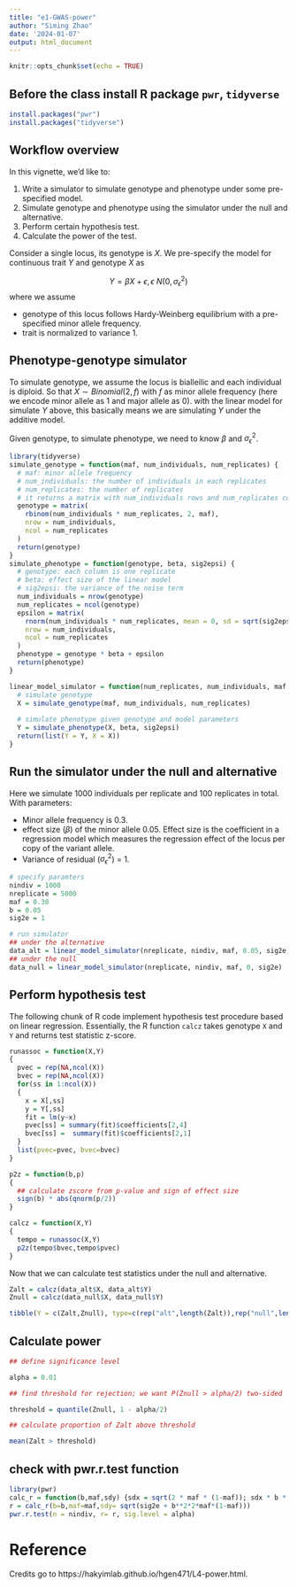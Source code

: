 ```yaml
---
title: "e1-GWAS-power"
author: "Siming Zhao"
date: '2024-01-07'
output: html_document
---
```


```r
knitr::opts_chunk$set(echo = TRUE)
```

## Before the class install R package `pwr`, `tidyverse`
```r
install.packages("pwr")
install.packages("tidyverse")
```

## Workflow overview

In this vignette, we'd like to:

1. Write a simulator to simulate genotype and phenotype under some pre-specified model.
2. Simulate genotype and phenotype using the simulator under the null and alternative.
3. Perform certain hypothesis test. 
4. Calculate the power of the test.

Consider a single locus, its genotype is $X$. We pre-specify the model for continuous trait $Y$ and genotype $X$ as

$$Y = \beta X + \epsilon, \epsilon ~ N(0, \sigma_\epsilon^2)$$
where we assume 

* genotype of this locus follows Hardy-Weinberg equilibrium with a pre-specified minor allele frequency. 
* trait is normalized to variance 1. 

## Phenotype-genotype simulator

To simulate genotype, we assume the locus is bialleilic and each individual is diploid. So that $X \sim Binomial(2, f)$ with $f$ as minor allele frequency (here we encode minor allele as 1 and major allele as 0).  with the linear model for simulate $Y$ above, this basically means we are simulating $Y$ under the additive model.

Given genotype, to simulate phenotype, we need to know $\beta$ and $\sigma_\epsilon^2$.

```r
library(tidyverse)
simulate_genotype = function(maf, num_individuals, num_replicates) {
  # maf: minor allele frequency
  # num_individuals: the number of individuals in each replicates
  # num_replicates: the number of replicates
  # it returns a matrix with num_individuals rows and num_replicates columns
  genotype = matrix( 
    rbinom(num_individuals * num_replicates, 2, maf), 
    nrow = num_individuals, 
    ncol = num_replicates 
  )
  return(genotype)
}
simulate_phenotype = function(genotype, beta, sig2epsi) {
  # genotype: each column is one replicate 
  # beta: effect size of the linear model
  # sig2epsi: the variance of the noise term
  num_individuals = nrow(genotype)
  num_replicates = ncol(genotype)
  epsilon = matrix( 
    rnorm(num_individuals * num_replicates, mean = 0, sd = sqrt(sig2epsi)), 
    nrow = num_individuals, 
    ncol = num_replicates 
  )
  phenotype = genotype * beta + epsilon
  return(phenotype)
}

linear_model_simulator = function(num_replicates, num_individuals, maf, beta, sig2epsi) {
  # simulate genotype
  X = simulate_genotype(maf, num_individuals, num_replicates)
  
  # simulate phenotype given genotype and model parameters
  Y = simulate_phenotype(X, beta, sig2epsi)
  return(list(Y = Y, X = X))
}
```

## Run the simulator under the null and alternative

Here we simulate 1000 individuals per replicate and 100 replicates in total. With parameters:

* Minor allele frequency is 0.3. 
* effect size ($\beta$) of the minor allele 0.05. Effect size is the coefficient in a regression model which measures the regression effect of the locus per copy of the variant allele.
* Variance of residual ($\sigma_\epsilon^2$) = 1.

```r
# specify paramters
nindiv = 1000
nreplicate = 5000
maf = 0.30
b = 0.05
sig2e = 1

# run simulator 
## under the alternative
data_alt = linear_model_simulator(nreplicate, nindiv, maf, 0.05, sig2e)  
## under the null
data_null = linear_model_simulator(nreplicate, nindiv, maf, 0, sig2e)  
```


## Perform hypothesis test

The following chunk of R code implement hypothesis test procedure based on linear regression. Essentially, the R function `calcz` takes genotype `X` and `Y` and returns test statistic z-score. 

```r
runassoc = function(X,Y)
{
  pvec = rep(NA,ncol(X))
  bvec = rep(NA,ncol(X))
  for(ss in 1:ncol(X))
  {
    x = X[,ss]
    y = Y[,ss]
    fit = lm(y~x)
    pvec[ss] = summary(fit)$coefficients[2,4]  
    bvec[ss] =  summary(fit)$coefficients[2,1]  
  }
  list(pvec=pvec, bvec=bvec)
}

p2z = function(b,p)
{
  ## calculate zscore from p-value and sign of effect size
  sign(b) * abs(qnorm(p/2))
}

calcz = function(X,Y)
{
  tempo = runassoc(X,Y)
  p2z(tempo$bvec,tempo$pvec)
}
```

Now that we can calculate test statistics under the null and alternative.

```r
Zalt = calcz(data_alt$X, data_alt$Y)
Znull = calcz(data_null$X, data_null$Y)

tibble(Y = c(Zalt,Znull), type=c(rep("alt",length(Zalt)),rep("null",length(Znull))) ) %>% ggplot(aes(Y,fill=type)) + geom_density(color=NA,alpha=0.6) + theme_bw(base_size = 15)

```

## Calculate power
```r

## define significance level

alpha = 0.01

## find threshold for rejection; we want P(Znull > alpha/2) two-sided

threshold = quantile(Znull, 1 - alpha/2)

## calculate proportion of Zalt above threshold

mean(Zalt > threshold)
```

## check with pwr.r.test function

```r
library(pwr)
calc_r = function(b,maf,sdy) {sdx = sqrt(2 * maf * (1-maf)); sdx * b * sdy}
r = calc_r(b=b,maf=maf,sdy= sqrt(sig2e + b**2*2*maf*(1-maf)))
pwr.r.test(n = nindiv, r= r, sig.level = alpha)
```

# Reference
Credits go to https://hakyimlab.github.io/hgen471/L4-power.html.
